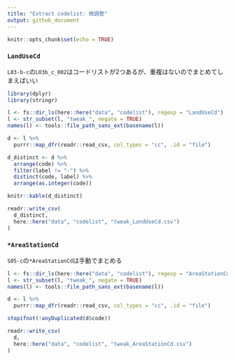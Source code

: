 ```yaml
---
title: "Extract codelist: 微調整"
output: github_document
---
```


```r
knitr::opts_chunk$set(echo = TRUE)
```

### `LandUseCd`

`L03-b-c`の`L03b_c_002`はコードリストが2つあるが、重複はないのでまとめてしまえばいい

```r
library(dplyr)
library(stringr)

l <- fs::dir_ls(here::here("data", "codelist"), regexp = "LandUseCd")
l <- str_subset(l, "tweak_", negate = TRUE)
names(l) <- tools::file_path_sans_ext(basename(l))

d <- l %>% 
  purrr::map_dfr(readr::read_csv, col_types = "cc", .id = "file")

d_distinct <- d %>% 
  arrange(code) %>% 
  filter(label != "-") %>% 
  distinct(code, label) %>% 
  arrange(as.integer(code))

knitr::kable(d_distinct)

readr::write_csv(
  d_distinct,
  here::here("data", "codelist", "tweak_LandUseCd.csv")
)
```

### `*AreaStationCd`

`S05-c`の`*AreaStationCd`は手動でまとめる

```r
l <- fs::dir_ls(here::here("data", "codelist"), regexp = "AreaStationCd")
l <- str_subset(l, "tweak_", negate = TRUE)
names(l) <- tools::file_path_sans_ext(basename(l))

d <- l %>% 
  purrr::map_dfr(readr::read_csv, col_types = "cc", .id = "file")

stopifnot(!anyDuplicated(d$code))

readr::write_csv(
  d,
  here::here("data", "codelist", "tweak_AreaStationCd.csv")
)
```

